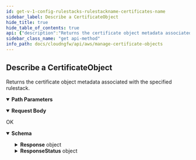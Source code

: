 ```yaml
---
id: get-v-1-config-rulestacks-rulestackname-certificates-name
sidebar_label: Describe a CertificateObject
hide_title: true
hide_table_of_contents: true
api: {"description":"Returns the certificate object metadata associated with the specified rulestack. \n","operationId":"get-v1-config-rulestacks-rulestackname-certificates-name","parameters":[{"description":"The name of the rulestack.\n","in":"path","name":"rulestackname","required":true,"schema":{"type":"string"}},{"description":"The name of the certificate.\n","in":"path","name":"name","required":true,"schema":{"type":"string"}}],"requestBody":{"content":{"application/json":{"schema":{"additionalProperties":false,"properties":{"Candidate":{"default":true,"description":"certificate object candidate.\n","title":"Candidate","type":"boolean"},"MaxResults":{"default":100,"description":"The maximum number of certificate objects that you want NGFW to return for this request. \n","exclusiveMaximum":101,"exclusiveMinimum":0,"title":"Maxresults","type":"integer"},"NextToken":{"description":"If the number of certificate objects available for retrieval exceeds the maximum you requested, NGFW returns a NextToken value in response. To retrieve the next batch of certificate objects, use this token in your next request.\n","maxLength":2048,"minLength":1,"pattern":"^[-0-9A-Za-z:\\/+=]+$","title":"Nexttoken","type":"string"},"Running":{"default":false,"description":"certificate objects in run state.\n","title":"Running","type":"boolean"}},"title":"DescribeCertificateObjectRequest","type":"object"}}}},"responses":{"200":{"content":{"application/json":{"schema":{"additionalProperties":false,"properties":{"Response":{"description":"The API call response.\n","additionalProperties":false,"properties":{"CertificateObjectCandidate":{"description":"The certificate object candidate.\n","additionalProperties":false,"properties":{"AuditComment":{"description":"Audit remarks.\n","title":"Auditcomment","type":"string"},"CertificateSelfSigned":{"description":"A self-signed root CA certificate.\n","title":"Certificateselfsigned","type":"boolean"},"CertificateSignerArn":{"description":"Certificate signer ARN. \n","title":"Certificatesignerarn","type":"string"},"Description":{"description":"A description of certificate object.\n","title":"Description","type":"string"},"UpdateToken":{"description":"Refresh token.\n","title":"Updatetoken","type":"string"}},"title":"CertificateDetails","type":"object"},"CertificateObjectRunning":{"description":"The certificate objects on run state.\n","additionalProperties":false,"properties":{"AuditComment":{"description":"Audit remarks.\n","title":"Auditcomment","type":"string"},"CertificateSelfSigned":{"description":"A self-signed root CA certificate.\n","title":"Certificateselfsigned","type":"boolean"},"CertificateSignerArn":{"description":"Certificate signer ARN. \n","title":"Certificatesignerarn","type":"string"},"Description":{"description":"A description of certificate object.\n","title":"Description","type":"string"},"UpdateToken":{"description":"Refresh token.\n","title":"Updatetoken","type":"string"}},"title":"CertificateDetails","type":"object"},"Name":{"description":"Name of the certificate object entry.    \n","title":"Name","type":"string"},"RuleStackName":{"description":"Name of the rulestack. \n","title":"Rulestackname","type":"string"}},"title":"ResponseData","type":"object"},"ResponseStatus":{"description":"The API call response status.\n","additionalProperties":false,"properties":{"ErrorCode":{"default":0,"description":"Default value of a successful response is 0. Any other number indicates an error code.  \n\n400—HTTP bad request\n* InvalidRequestException—Operation failed due to invalid request. For example, unsupported parameter name or value in the request.\n* LimitExceededException—Operation failed due to violation in limit settings.\n* ThrottlingException—Operation failed due to throttling limitations.\n* AccessDeniedException—You do not have sufficient access to perform this action.\n\n500—Bad request \n* InternalServerError—Your request is valid but Cloud NGFW could not perform the operation due to a system issue.\n* InsufficientCapacityException—AWS currently does not have enough capacity to fulfill your request.\n","title":"Errorcode","type":"integer"},"Reason":{"description":"The error description.\n","title":"Reason","type":"string"}},"title":"Result","type":"object"}},"title":"DescribeCertificateObjectResponse","type":"object"}}},"description":"OK"}},"tags":["ManageCertificateObjects"],"method":"get","path":"/v1/config/rulestacks/{rulestackname}/certificates/{name}","servers":[{"url":"https://api.us-east-1.aws.cloudngfw.paloaltonetworks.com"}],"jsonRequestBodyExample":{"Candidate":true,"MaxResults":0,"NextToken":"string","Running":false},"info":{"contact":{},"description":"Cloud NGFW uses certificates to access an intelligent feed and to enable outbound decryption. These certificates are stored in the [AWS Secrets Manager](https://docs.aws.amazon.com/secretsmanager/latest/userguide/intro.html). \n","title":"Manage Certificate Objects","version":"1.0.0"},"postman":{"name":"Describe a CertificateObject","description":{"content":"Returns the certificate object metadata associated with the specified rulestack. \n","type":"text/plain"},"url":{"path":["v1","config","rulestacks",":rulestackname","certificates",":name"],"host":["{{baseUrl}}"],"query":[],"variable":[{"disabled":false,"description":{"content":"(Required) The name of the rulestack.\n","type":"text/plain"},"type":"any","value":"","key":"rulestackname"},{"disabled":false,"description":{"content":"(Required) The name of the certificate.\n","type":"text/plain"},"type":"any","value":"","key":"name"}]},"header":[{"key":"Content-Type","value":"application/json"},{"key":"Accept","value":"application/json"}],"method":"GET","body":{"mode":"raw","raw":"\"\"","options":{"raw":{"language":"json"}}}}}
sidebar_class_name: "get api-method"
info_path: docs/cloudngfw/api/aws/manage-certificate-objects
---
```



## Describe a CertificateObject



Returns the certificate object metadata associated with the specified rulestack. 


<details style={{"marginBottom":"1rem"}} data-collapsed={false} open={true}><summary style={{}}><strong>Path Parameters</strong></summary><div><ul><ParamsItem className={"paramsItem"} param={{"description":"The name of the rulestack.\n","in":"path","name":"rulestackname","required":true,"schema":{"type":"string"}}}></ParamsItem><ParamsItem className={"paramsItem"} param={{"description":"The name of the certificate.\n","in":"path","name":"name","required":true,"schema":{"type":"string"}}}></ParamsItem></ul></div></details><details style={{}} data-collapsed={false} open={true}><summary style={{"textAlign":"left"}}><strong>Request Body</strong></summary><div style={{"textAlign":"left","marginLeft":"1rem"}}></div><ul style={{"marginLeft":"1rem"}}><SchemaItem collapsible={false} name={"Candidate"} required={false} schemaDescription={"certificate object candidate.\n"} schemaName={"Candidate"} qualifierMessage={undefined}></SchemaItem><SchemaItem collapsible={false} name={"MaxResults"} required={false} schemaDescription={"The maximum number of certificate objects that you want NGFW to return for this request. \n"} schemaName={"Maxresults"} qualifierMessage={"**Possible values:** 0 < value < 101"}></SchemaItem><SchemaItem collapsible={false} name={"NextToken"} required={false} schemaDescription={"If the number of certificate objects available for retrieval exceeds the maximum you requested, NGFW returns a NextToken value in response. To retrieve the next batch of certificate objects, use this token in your next request.\n"} schemaName={"Nexttoken"} qualifierMessage={"**Possible values:** 1 ≤ length ≤ 2048, Value must match regular expression `^[-0-9A-Za-z:\\/+=]+$`"}></SchemaItem><SchemaItem collapsible={false} name={"Running"} required={false} schemaDescription={"certificate objects in run state.\n"} schemaName={"Running"} qualifierMessage={undefined}></SchemaItem></ul></details><div><ApiTabs><TabItem label={"200"} value={"200"}><div>

OK

</div><div><details style={{}} data-collapsed={false} open={true}><summary style={{"textAlign":"left"}}><strong>Schema</strong></summary><div style={{"textAlign":"left","marginLeft":"1rem"}}></div><ul style={{"marginLeft":"1rem"}}><SchemaItem collapsible={true} className={"schemaItem"}><details style={{}}><summary style={{}}><strong>Response</strong><span style={{"opacity":"0.6"}}> object</span></summary><div style={{"marginLeft":"1rem"}}><div style={{"marginTop":".5rem","marginBottom":".5rem"}}>

The API call response.


</div><SchemaItem collapsible={true} className={"schemaItem"}><details style={{}}><summary style={{}}><strong>CertificateObjectCandidate</strong><span style={{"opacity":"0.6"}}> object</span></summary><div style={{"marginLeft":"1rem"}}><div style={{"marginTop":".5rem","marginBottom":".5rem"}}>

The certificate object candidate.


</div><SchemaItem collapsible={false} name={"AuditComment"} required={false} schemaDescription={"Audit remarks.\n"} schemaName={"Auditcomment"} qualifierMessage={undefined}></SchemaItem><SchemaItem collapsible={false} name={"CertificateSelfSigned"} required={false} schemaDescription={"A self-signed root CA certificate.\n"} schemaName={"Certificateselfsigned"} qualifierMessage={undefined}></SchemaItem><SchemaItem collapsible={false} name={"CertificateSignerArn"} required={false} schemaDescription={"Certificate signer ARN. \n"} schemaName={"Certificatesignerarn"} qualifierMessage={undefined}></SchemaItem><SchemaItem collapsible={false} name={"Description"} required={false} schemaDescription={"A description of certificate object.\n"} schemaName={"Description"} qualifierMessage={undefined}></SchemaItem><SchemaItem collapsible={false} name={"UpdateToken"} required={false} schemaDescription={"Refresh token.\n"} schemaName={"Updatetoken"} qualifierMessage={undefined}></SchemaItem></div></details></SchemaItem><SchemaItem collapsible={true} className={"schemaItem"}><details style={{}}><summary style={{}}><strong>CertificateObjectRunning</strong><span style={{"opacity":"0.6"}}> object</span></summary><div style={{"marginLeft":"1rem"}}><div style={{"marginTop":".5rem","marginBottom":".5rem"}}>

The certificate objects on run state.


</div><SchemaItem collapsible={false} name={"AuditComment"} required={false} schemaDescription={"Audit remarks.\n"} schemaName={"Auditcomment"} qualifierMessage={undefined}></SchemaItem><SchemaItem collapsible={false} name={"CertificateSelfSigned"} required={false} schemaDescription={"A self-signed root CA certificate.\n"} schemaName={"Certificateselfsigned"} qualifierMessage={undefined}></SchemaItem><SchemaItem collapsible={false} name={"CertificateSignerArn"} required={false} schemaDescription={"Certificate signer ARN. \n"} schemaName={"Certificatesignerarn"} qualifierMessage={undefined}></SchemaItem><SchemaItem collapsible={false} name={"Description"} required={false} schemaDescription={"A description of certificate object.\n"} schemaName={"Description"} qualifierMessage={undefined}></SchemaItem><SchemaItem collapsible={false} name={"UpdateToken"} required={false} schemaDescription={"Refresh token.\n"} schemaName={"Updatetoken"} qualifierMessage={undefined}></SchemaItem></div></details></SchemaItem><SchemaItem collapsible={false} name={"Name"} required={false} schemaDescription={"Name of the certificate object entry.    \n"} schemaName={"Name"} qualifierMessage={undefined}></SchemaItem><SchemaItem collapsible={false} name={"RuleStackName"} required={false} schemaDescription={"Name of the rulestack. \n"} schemaName={"Rulestackname"} qualifierMessage={undefined}></SchemaItem></div></details></SchemaItem><SchemaItem collapsible={true} className={"schemaItem"}><details style={{}}><summary style={{}}><strong>ResponseStatus</strong><span style={{"opacity":"0.6"}}> object</span></summary><div style={{"marginLeft":"1rem"}}><div style={{"marginTop":".5rem","marginBottom":".5rem"}}>

The API call response status.


</div><SchemaItem collapsible={false} name={"ErrorCode"} required={false} schemaDescription={"Default value of a successful response is 0. Any other number indicates an error code.  \n\n400—HTTP bad request\n* InvalidRequestException—Operation failed due to invalid request. For example, unsupported parameter name or value in the request.\n* LimitExceededException—Operation failed due to violation in limit settings.\n* ThrottlingException—Operation failed due to throttling limitations.\n* AccessDeniedException—You do not have sufficient access to perform this action.\n\n500—Bad request \n* InternalServerError—Your request is valid but Cloud NGFW could not perform the operation due to a system issue.\n* InsufficientCapacityException—AWS currently does not have enough capacity to fulfill your request.\n"} schemaName={"Errorcode"} qualifierMessage={undefined}></SchemaItem><SchemaItem collapsible={false} name={"Reason"} required={false} schemaDescription={"The error description.\n"} schemaName={"Reason"} qualifierMessage={undefined}></SchemaItem></div></details></SchemaItem></ul></details></div></TabItem></ApiTabs></div>
      